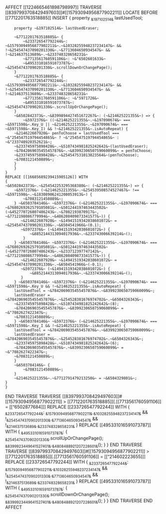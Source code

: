 AFFECT [[1224665461898798997]]
TRAVERSE [[8397993708429497603]]#[[15793094956877902211]]
    LOCATE BEFORE [[7712201763518885]]
    INSERT {
        property ~&197102514&~ lastUsedTool;

        property ~&197102514&~ lastUsedEraser;

        ~&7712201763518885&~ {
            ~&233726547792244&~: ~&15793094956877902211&~.~&10328255948237234147&~ && !~&254547437090201330&~.~&7713604650934547&~ && !~&214637513689&~.~&233748328658231&~
            ~&7713561760591106&~: ~&"6502601633&~
            ~&495331016591073787&~: ~&254547437090201330&~.scrollDownOrChangePage();
        }
        ~&7712201763518885&~ {
            ~&233726547792244&~: ~&15793094956877902211&~.~&10328255948237234147&~ && !~&254547437090201330&~.~&7713604650934547&~ && !~&214637513689&~.~&233748328658231&~
            ~&7713561760591106&~: ~&"5971726&~
            ~&495331016591073787&~: ~&254547437090201330&~.scrollUpOrChangePage();
        }
        ~&6502842373&~.~&8399894427451672267&~: (~&214625221355&~) => {
            ~&5972376&~ ((~&214625221355&~.~&197090674&~ === ~&5971598&~.Key_U || ~&214625221355&~.~&197090674&~ === ~&5971598&~.Key_I) && !~&214625221355&~.isAutoRepeat) {
		~&214622607920&~ penToChoose = lastUsedTool === ~&"254547519794454865&~ ? ~&"254547519794454865&~ : ~&"233740920352621&~;
		~&233745975898428&~.~&5107434981825242642&~(lastUsedEraser);
		~&7842069035455457876&~.~&8399230650759060099&~ = penToChoose;
		~&233745975898428&~.~&254547531013823564&~(penToChoose);
		~&7083121450889&~;
   		}
        }
    }
    REPLACE [[16685689239415905126]] WITH
    {
    ~&6502842373&~.~&254542253295368380&~: (~&214625221355&~) => {
        ~&5972376&~ (~&214625221355&~.~&254539508574527467&~ !== ~&5971598&~.~&18308906241208053913&~) {
            ~&7083121450889&~;
        } ~&6503784146&~ ~&5972376&~ (~&214625221355&~.~&197090674&~ === ~&7680269262579105081&~.~&501244197463443502&~(~&452770726807486243&~.~&7082193870917&~, ~&7712198086779994&~.~&486208409873341577&~)) {
           ~&214622607920&~ ~&14941519342038601072&~ = ~&254547437090201330&~.~&6504541966&~(0.1);
           ~&5972376&~ (~&14941519342038601072&~) {
               ~&8852144313094017936&~.~&233743006639214&~();
            }
        } ~&6503784146&~ ~&5972376&~ (~&214625221355&~.~&197090674&~ === ~&7680269262579105081&~.~&501244197463443502&~(~&452770726807486243&~.~&233712397747142&~, ~&7712198086779994&~.~&486208409873341577&~)) {
           ~&214622607920&~ ~&14941519342038601072&~ = ~&254547437090201330&~.~&6504541966&~(-0.1);
           ~&5972376&~ (~&14941519342038601072&~) {
               ~&8852144313094017936&~.~&233743006639214&~();
           }
        } ~&6503784146&~ ~&5972376&~ (~&214625221355&~.~&197090674&~ === ~&5971598&~.Key_U && !~&214625221355&~.isAutoRepeat) {
		lastUsedTool = ~&7842069035455457876&~.~&8399230650759060099&~;
		lastUsedEraser = ~&7842069035455457876&~.~&254528381676974702&~.~&6504326343&~;
		~&233745975898428&~.~&5107434981825242642&~(8);
		~&7842069035455457876&~.~&8399230650759060099&~ = ~&"7082627422347&~;
	    ~&7083121450889&~;
        } ~&6503784146&~ ~&5972376&~ (~&214625221355&~.~&197090674&~ === ~&5971598&~.Key_I && !~&214625221355&~.isAutoRepeat) {
		lastUsedTool = ~&7842069035455457876&~.~&8399230650759060099&~;
		lastUsedEraser = ~&7842069035455457876&~.~&254528381676974702&~.~&6504326343&~;
		~&233745975898428&~.~&5107434981825242642&~(6);
		~&7842069035455457876&~.~&8399230650759060099&~ = ~&"7082627422347&~;
	    ~&7083121450889&~;
        }
        ~&6503784146&~ {
            ~&7083121450889&~;
        }
        ~&214625221355&~.~&7712791479213250&~ = ~&6504329801&~;
    }
    }
END TRAVERSE
TRAVERSE [[8397993708429497603]]#[[15793094956877902211]] > [[7712201763518885]][.[[7713561760591106]] = [["6502877684]]]
    REPLACE [[233726547792244]] WITH {
            ~&233726547792244&~: ~&15793094956877902211&~.~&10328255948237234147&~ && !~&254547437090201330&~.~&7713604650934547&~ && !~&214637513689&~.~&233748328658231&~ 
    }
    REPLACE [[495331016591073787]] WITH {
            ~&495331016591073787&~: {
                ~&254547437090201330&~.scrollUpOrChangePage();
                ~&8399923449641527401&~.~&4808488921207228601&~();
            } 
    }
END TRAVERSE
TRAVERSE [[8397993708429497603]]#[[15793094956877902211]] > [[7712201763518885]][.[[7713561760591106]] = [["214602223655]]]
    REPLACE [[233726547792244]] WITH {
            ~&233726547792244&~: ~&15793094956877902211&~.~&10328255948237234147&~ && !~&254547437090201330&~.~&7713604650934547&~ && !~&214637513689&~.~&233748328658231&~ 
    }
    REPLACE [[495331016591073787]] WITH {
            ~&495331016591073787&~: {
                ~&254547437090201330&~.scrollDownOrChangePage();
                ~&8399923449641527401&~.~&4808488921207228601&~();
            }
    }
END TRAVERSE
END AFFECT
